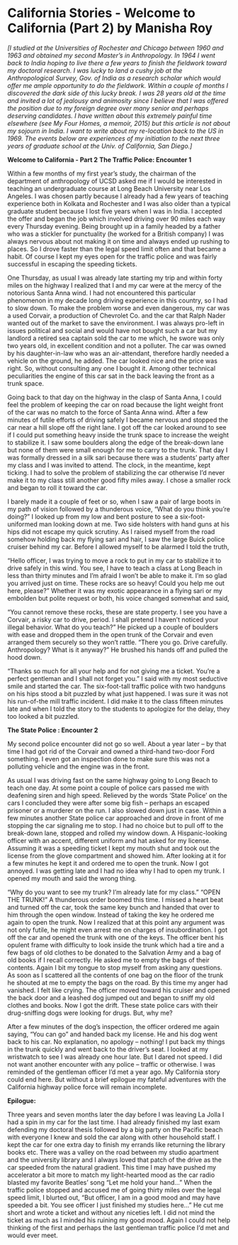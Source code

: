 # California Stories - Welcome to California (Part 2) by Manisha Roy

*[I studied at the Universities of Rochester and Chicago between 1960 and 1963 and obtained my second Master’s in Anthropology. In 1964 I went back to India hoping to live there a few years to finish the fieldwork toward my doctoral research. I was lucky to land a cushy job at the Anthropological Survey, Gov. of India as a research scholar which would offer me ample opportunity to do the fieldwork. Within a couple of months I discovered the dark side of this lucky break. I was 28 years old at the time and invited a lot of jealousy and animosity since I believe that I was offered the position due to my foreign degree over many senior and perhaps deserving candidates. I have written about this extremely painful time elsewhere (see My Four Homes, a memoir, 2015) but this article is not about my sojourn in India. I want to write about my re-location back to the US in 1969. The events below are experiences of my initiation to the next three years of graduate school at the Univ. of California, San Diego.]*

**Welcome to California - Part 2**
**The Traffic Police: Encounter 1**

Within a few months of my first year’s study, the chairman of the department of anthropology of UCSD asked me if I would be interested in teaching an undergraduate course at Long Beach University near Los Angeles. I was chosen partly because I already had a few years of teaching experience both in Kolkata and Rochester and I was also older than a typical graduate student because I lost five years when I was in India. I accepted the offer and began the job which involved driving over 90 miles each way every Thursday evening. Being brought up in a family headed by a father who was a stickler for punctuality (he worked for a British company) I was always nervous about not making it on time and always ended up rushing to places. So I drove faster than the legal speed limit often and that became a habit. Of course I kept my eyes open for the traffic police and was fairly successful in escaping the speeding tickets. 

One Thursday, as usual I was already late starting my trip and within forty miles on the highway I realized that I and my car were at the mercy of the notorious Santa Anna wind. I had not encountered this particular phenomenon in my decade long driving experience in this country, so I had to slow down. To make the problem worse and even dangerous, my car was a used Corvair, a production of Chevrolet Co. and the car that Ralph Nader wanted out of the market to save the environment. I was always pro-left in issues political and social and would have not bought such a car but my landlord a retired sea captain sold the car to me which, he swore was only two years old, in excellent condition and not a polluter. The car was owned by his daughter-in-law who was an air-attendant, therefore hardly needed a vehicle on the ground, he added. The car looked nice and the price was right. So, without consulting any one I bought it. Among other technical peculiarities the engine of this car sat in the back leaving the front as a trunk space.

Going back to that day on the highway in the clasp of Santa Anna, I could feel the problem of keeping the car on road because the light weight front of the car was no match to the force of Santa Anna wind. After a few minutes of futile efforts of driving safely I became nervous and stopped the car near a hill slope off the right lane. I got off the car looked around to see if I could put something heavy inside the trunk space to increase the weight to stabilize it. I saw some boulders along the edge of the break-down lane but none of them were small enough for me to carry to the trunk. That day I was formally dressed in a silk sari because there was a students’ party after my class and I was invited to attend. The clock, in the meantime, kept ticking. I had to solve the problem of stabilizing the car otherwise I’d never make it to my class still another good fifty miles away. I chose a smaller rock and began to roll it toward the car. 

I barely made it a couple of feet or so, when I saw a pair of large boots in my path of vision followed by a thunderous voice, “What do you think you’re doing?” I looked up from my low and bent posture to see a six-foot- uniformed man looking down at me. Two side holsters with hand guns at his hips did not escape my quick scrutiny. As I raised myself from the road somehow holding back my flying sari and hair, I saw the large Buick police cruiser behind my car. Before I allowed myself to be alarmed I told the truth,

“Hello officer, I was trying to move a rock to put in my car to stabilize it to drive safely in this wind. You see, I have to teach a class at Long Beach in less than thirty minutes and I’m afraid I won’t be able to make it. I’m so glad you arrived just on time. These rocks are so heavy! Could you help me out here, please?” Whether it was my exotic appearance in a flying sari or my embolden but polite request or both, his voice changed somewhat and said, 

“You cannot remove these rocks, these are state property. I see you have a Corvair, a risky car to drive, period. I shall pretend I haven’t noticed your illegal behavior. What do you teach?” He picked up a couple of boulders with ease and dropped them in the open trunk of the Corvair and even arranged them securely so they won’t rattle. “There you go. Drive carefully. Anthropology? What is it anyway?” He brushed his hands off and pulled the hood down.

“Thanks so much for all your help and for not giving me a ticket. You’re a perfect gentleman and I shall not forget you.” I said with my most seductive smile and started the car. The six-foot-tall traffic police with two handguns on his hips stood a bit puzzled by what just happened. I was sure it was not his run-of-the mill traffic incident. I did make it to the class fifteen minutes late and when I told the story to the students to apologize for the delay, they too looked a bit puzzled.  

**The State Police : Encounter 2**

My second police encounter did not go so well. About a year later – by that time I had got rid of the Corvair and owned a third-hand two-door Ford something. I even got an inspection done to make sure this was not a polluting vehicle and the engine was in the front.

As usual I was driving fast on the same highway going to Long Beach to teach one day. At some point a couple of police cars passed me with deafening siren and high speed. Relieved by the words ‘State Police’ on the cars I concluded they were after some big fish – perhaps an escaped prisoner or a murderer on the run. I also slowed down just in case. Within a few minutes another State police car approached and drove in front of me stopping the car signaling me to stop. I had no choice but to pull off to the break-down lane, stopped and rolled my window down. A Hispanic-looking officer with an accent, different uniform and hat asked for my license. Assuming it was a speeding ticket I kept my mouth shut and took out the license from the glove compartment and showed him. After looking at it for a few minutes he kept it and ordered me to open the trunk. Now I got annoyed. I was getting late and I had no idea why I had to open my trunk. I opened my mouth and said the wrong thing.

“Why do you want to see my trunk? I’m already late for my class.”
“OPEN THE TRUNK!” A thunderous order boomed this time. I missed a heart beat and turned off the car, took the same key bunch and handed that over to him through the open window. Instead of taking the key he ordered me again to open the trunk. Now I realized that at this point any argument was not only futile, he might even arrest me on charges of insubordination. I got off the car and opened the trunk with one of the keys. The officer bent his opulent frame with difficulty to look inside the trunk which had a tire and a few bags of old clothes to be donated to the Salvation Army and a bag of old books if I recall correctly. He asked me to empty the bags of their contents. Again I bit my tongue to stop myself from asking any questions. As soon as I scattered all the contents of one bag on the floor of the trunk he shouted at me to empty the bags on the road. By this time my anger had vanished. I felt like crying. The officer moved toward his cruiser and opened the back door and a leashed dog jumped out and began to sniff my old clothes and books. Now I got the drift. These state police cars with their drug-sniffing dogs were looking for drugs. But, why me?

After a few minutes of the dog’s inspection, the officer ordered me again saying, “You can go” and handed back my license. He and his dog went back to his car. No explanation, no apology – nothing! I put back my things in the trunk quickly and went back to the driver’s seat. I looked at my wristwatch to see I was already one hour late. But I dared not speed. I did not want another encounter with any police – traffic or otherwise. I was reminded of the gentleman officer I’d met a year ago. My California story could end here. But without a brief epilogue my fateful adventures with the California highway police force will remain incomplete.

**Epilogue:**

Three years and seven months later the day before I was leaving La Jolla I had a spin in my car for the last time. I had already finished my last exam defending my doctoral thesis followed by a big party on the Pacific beach with everyone I knew and sold the car along with other household staff. I kept the car for one extra day to finish my errands like returning the library books etc. There was a valley on the road between my studio apartment and the university library and I always loved that patch of the drive as the car speeded from the natural gradient. This time I may have pushed my accelerator a bit more to match my light-hearted mood as the car radio blasted my favorite Beatles’ song “Let me hold your hand…” When the traffic police stopped and accused me of going thirty miles over the legal speed limit, I blurted out, “But officer, I am in a good mood and may have speeded a bit. You see officer I just finished my studies here…” He cut me short and wrote a ticket and without any niceties left. I did not mind the ticket as much as I minded his ruining my good mood. Again I could not help thinking of the first and perhaps the last gentleman traffic police I‘d met and would ever meet. 
